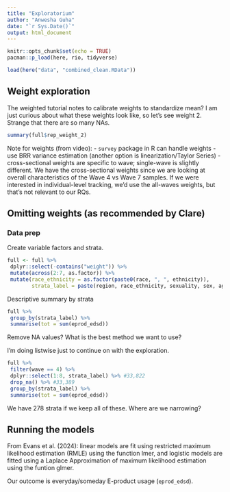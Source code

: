 ```yaml
---
title: "Exploratorium"
author: "Anwesha Guha"
date: "`r Sys.Date()`"
output: html_document
---
```


```r
knitr::opts_chunk$set(echo = TRUE)
pacman::p_load(here, rio, tidyverse)
```

```r
load(here("data", "combined_clean.RData"))
```

## Weight exploration

The weighted tutorial notes to calibrate weights to standardize mean? I am just curious about what these weights look like, so let's see weight 2. Strange that there are so many NAs.
```r
summary(full$rep_weight_2)
```

Note for weights (from video):
- `survey` package in R can handle weights
- use BRR variance estimation (another option is linearization/Taylor Series)
- cross-sectional weights are specific to wave; single-wave is slightly different. We have the cross-sectional weights since we are looking at overall characteristics of the Wave 4 vs Wave 7 samples. If we were interested in individual-level tracking, we'd use the all-waves weights, but that's not relevant to our RQs.

## Omitting weights (as recommended by Clare)

### Data prep

Create variable factors and strata.
```r
full <- full %>% 
 dplyr::select(-contains("weight")) %>% 
 mutate(across(2:7, as.factor)) %>% 
 mutate(race_ethnicity = as.factor(paste0(race, ", ", ethnicity)),
        strata_label = paste(region, race_ethnicity, sexuality, sex, age, sep = "_"))
```

Descriptive summary by strata
```r
full %>% 
 group_by(strata_label) %>% 
 summarise(tot = sum(eprod_edsd))
```

Remove NA values? What is the best method we want to use?

I'm doing listwise just to continue on with the exploration.
```r
full %>% 
 filter(wave == 4) %>% 
 dplyr::select(1:8, strata_label) %>% #33,822
 drop_na() %>% #33,389
 group_by(strata_label) %>% 
 summarise(tot = sum(eprod_edsd))
```

We have 278 strata if we keep all of these. Where are we narrowing?

## Running the models

From Evans et al. (2024): linear models are fit using restricted maximum likelihood estimation (RMLE) using the function lmer, and logistic models are fitted using a Laplace Approximation of maximum likelihood estimation using the funtion glmer.

Our outcome is everyday/someday E-product usage (`eprod_edsd`).

